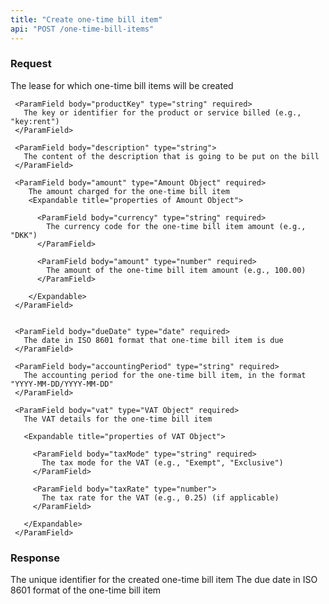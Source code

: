 ```yaml
---
title: "Create one-time bill item"
api: "POST /one-time-bill-items"
---
```


### Request

<ParamField body="leaseId" type="string" required>
  The lease for which one-time bill items will be created
</ParamField>

<ParamField body="oneTimeBillItem" type="One-time Bill Item" required>

  <Expandable title="properties of Billing Cycle Object">

     <ParamField body="productKey" type="string" required>
       The key or identifier for the product or service billed (e.g., "key:rent")
     </ParamField>

     <ParamField body="description" type="string">
       The content of the description that is going to be put on the bill
     </ParamField>

     <ParamField body="amount" type="Amount Object" required>
        The amount charged for the one-time bill item
        <Expandable title="properties of Amount Object">

          <ParamField body="currency" type="string" required>
            The currency code for the one-time bill item amount (e.g., "DKK")
          </ParamField>

          <ParamField body="amount" type="number" required>
            The amount of the one-time bill item amount (e.g., 100.00)
          </ParamField>

        </Expandable>
     </ParamField>


     <ParamField body="dueDate" type="date" required>
       The date in ISO 8601 format that one-time bill item is due
     </ParamField>

     <ParamField body="accountingPeriod" type="string" required>
       The accounting period for the one-time bill item, in the format "YYYY-MM-DD/YYYY-MM-DD"
     </ParamField>

     <ParamField body="vat" type="VAT Object" required>
       The VAT details for the one-time bill item

       <Expandable title="properties of VAT Object">

         <ParamField body="taxMode" type="string" required>
           The tax mode for the VAT (e.g., "Exempt", "Exclusive")
         </ParamField>

         <ParamField body="taxRate" type="number">
           The tax rate for the VAT (e.g., 0.25) (if applicable)
         </ParamField>

       </Expandable>
     </ParamField>

  </Expandable>
</ParamField>

### Response

<ResponseField name="oneTimeBillItemId" type="string">
  The unique identifier for the created one-time bill item
</ResponseField>

<ResponseField name="dueDate" type="date">
  The due date in ISO 8601 format of the one-time bill item
</ResponseField>